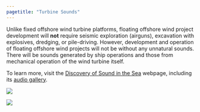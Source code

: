 ```yaml
---
pagetitle: "Turbine Sounds"
---
```


::: {#turbine-sound-info}
Unlike fixed offshore wind turbine platforms, floating offshore wind project development will **not** require seismic exploration (airguns), excavation with explosives, dredging, or pile-driving. However, development and operation of floating offshore wind projects will not be without any unnatural sounds. There will be sounds generated by ship operations and those from mechanical operation of the wind turbine itself. 

To learn more, visit the [Discovery of Sound in the Sea](https://dosits.org/){target="_blank"} webpage, including its [audio gallery](https://dosits.org/galleries/audio-gallery/){target="_blank"}.
:::
::: {#sounds layout-nrow=2}
![](../../../images/infographic/turbine-sounds.png)

![](../../../images/infographic/ship-sounds.png)
:::
